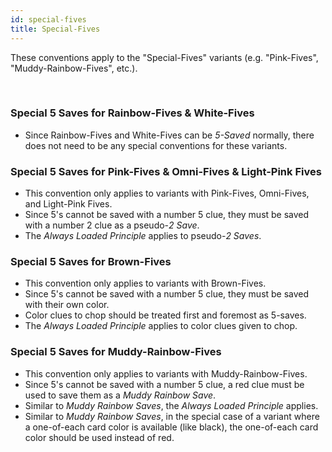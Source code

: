 ```yaml
---
id: special-fives
title: Special-Fives
---
```


These conventions apply to the "Special-Fives" variants (e.g. "Pink-Fives", "Muddy-Rainbow-Fives", etc.).

<br />

### Special 5 Saves for Rainbow-Fives & White-Fives

- Since Rainbow-Fives and White-Fives can be _5-Saved_ normally, there does not need to be any special conventions for these variants.

### Special 5 Saves for Pink-Fives & Omni-Fives & Light-Pink Fives

- This convention only applies to variants with Pink-Fives, Omni-Fives, and Light-Pink Fives.
- Since 5's cannot be saved with a number 5 clue, they must be saved with a number 2 clue as a pseudo-_2 Save_.
- The _Always Loaded Principle_ applies to pseudo-_2 Saves_.

### Special 5 Saves for Brown-Fives

- This convention only applies to variants with Brown-Fives.
- Since 5's cannot be saved with a number 5 clue, they must be saved with their own color.
- Color clues to chop should be treated first and foremost as 5-saves.
- The _Always Loaded Principle_ applies to color clues given to chop.

### Special 5 Saves for Muddy-Rainbow-Fives

- This convention only applies to variants with Muddy-Rainbow-Fives.
- Since 5's cannot be saved with a number 5 clue, a red clue must be used to save them as a _Muddy Rainbow Save_.
- Similar to _Muddy Rainbow Saves_, the _Always Loaded Principle_ applies.
- Similar to _Muddy Rainbow Saves_, in the special case of a variant where a one-of-each card color is available (like black), the one-of-each card color should be used instead of red.
